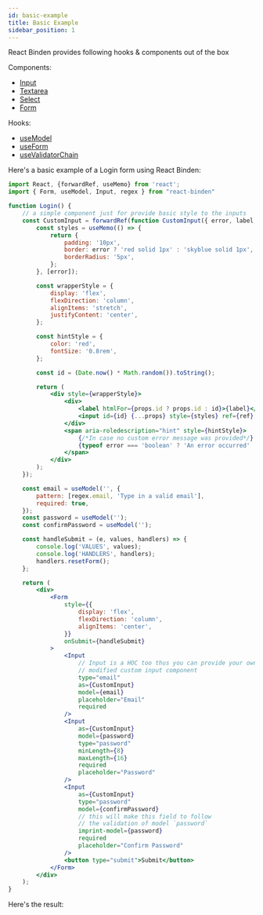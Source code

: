 ```yaml
---
id: basic-example
title: Basic Example
sidebar_position: 1
---
```


React Binden provides following hooks & components out of the box

Components:

-   [Input](/docs/components/input)
-   [Textarea](/docs/components/Textarea)
-   [Select](/docs/components/select)
-   [Form](/docs/components/form)

Hooks:

-   [useModel](/docs/hooks/use-model)
-   [useForm](/docs/hooks/use-form)
-   [useValidatorChain](/docs/hooks/use-validator-chain)

Here's a basic example of a Login form using React Binden:

```jsx title="/src/components/login.jsx"
import React, {forwardRef, useMemo} from 'react';
import { Form, useModel, Input, regex } from "react-binden"

function Login() {
    // a simple component just for provide basic style to the inputs
    const CustomInput = forwardRef(function CustomInput({ error, label, ...props }, ref) {
        const styles = useMemo(() => {
            return {
                padding: '10px',
                border: error ? 'red solid 1px' : 'skyblue solid 1px',
                borderRadius: '5px',
            };
        }, [error]);

        const wrapperStyle = {
            display: 'flex',
            flexDirection: 'column',
            alignItems: 'stretch',
            justifyContent: 'center',
        };

        const hintStyle = {
            color: 'red',
            fontSize: '0.8rem',
        };

        const id = (Date.now() * Math.random()).toString();

        return (
            <div style={wrapperStyle}>
                <div>
                    <label htmlFor={props.id ? props.id : id}>{label}</label>
                    <input id={id} {...props} style={styles} ref={ref} />
                </div>
                <span aria-roledescription="hint" style={hintStyle}>
                    {/*In case no custom error message was provided*/}
                    {typeof error === 'boolean' ? 'An error occurred' : error}
                </span>
            </div>
        );
    });

    const email = useModel('', {
        pattern: [regex.email, 'Type in a valid email'],
        required: true,
    });
    const password = useModel('');
    const confirmPassword = useModel('');

    const handleSubmit = (e, values, handlers) => {
        console.log('VALUES', values);
        console.log('HANDLERS', handlers);
        handlers.resetForm();
    };

    return (
        <div>
            <Form
                style={{
                    display: 'flex',
                    flexDirection: 'column',
                    alignItems: 'center',
                }}
                onSubmit={handleSubmit}
            >
                <Input
                    // Input is a HOC too thus you can provide your own
                    // modified custom input component
                    type="email"
                    as={CustomInput}
                    model={email}
                    placeholder="Email"
                    required
                />
                <Input
                    as={CustomInput}
                    model={password}
                    type="password"
                    minLength={8}
                    maxLength={16}
                    required
                    placeholder="Password"
                />
                <Input
                    as={CustomInput}
                    type="password"
                    model={confirmPassword}
                    // this will make this field to follow
                    // the validation of model `password`
                    imprint-model={password}
                    required
                    placeholder="Confirm Password"
                />
                <button type="submit">Submit</button>
            </Form>
        </div>
    );
}
```
Here's the result:


<Login/>